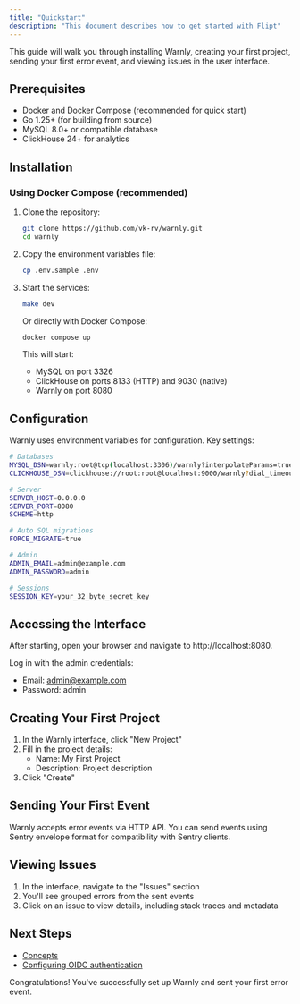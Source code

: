 ```yaml
---
title: "Quickstart"
description: "This document describes how to get started with Flipt"
---
```


This guide will walk you through installing Warnly, creating your first project, sending your first error event, and viewing issues in the user interface.

## Prerequisites

- Docker and Docker Compose (recommended for quick start)
- Go 1.25+ (for building from source)
- MySQL 8.0+ or compatible database
- ClickHouse 24+ for analytics

## Installation

### Using Docker Compose (recommended)

1. Clone the repository:

   ```bash
   git clone https://github.com/vk-rv/warnly.git
   cd warnly
   ```
2. Copy the environment variables file:

   ```bash
   cp .env.sample .env
   ```
3. Start the services:

   ```bash
   make dev
   ```

   Or directly with Docker Compose:

   ```bash
   docker compose up
   ```

   This will start:
   - MySQL on port 3326
   - ClickHouse on ports 8133 (HTTP) and 9030 (native)
   - Warnly on port 8080

## Configuration

Warnly uses environment variables for configuration. Key settings:

```bash
# Databases
MYSQL_DSN=warnly:root@tcp(localhost:3306)/warnly?interpolateParams=true&parseTime=true&timeout=2s&loc=UTC
CLICKHOUSE_DSN=clickhouse://root:root@localhost:9000/warnly?dial_timeout=900ms&connection_open_strategy=in_order&compress=true&max_open_conns=55&max_idle_conns=50&conn_max_lifetime=5m&max_execution_time=10

# Server
SERVER_HOST=0.0.0.0
SERVER_PORT=8080
SCHEME=http

# Auto SQL migrations
FORCE_MIGRATE=true

# Admin
ADMIN_EMAIL=admin@example.com
ADMIN_PASSWORD=admin

# Sessions
SESSION_KEY=your_32_byte_secret_key
```

## Accessing the Interface

After starting, open your browser and navigate to http://localhost:8080.

Log in with the admin credentials:

- Email: [admin@example.com](mailto:admin@example.com)
- Password: admin

## Creating Your First Project

1. In the Warnly interface, click "New Project"
2. Fill in the project details:
   - Name: My First Project
   - Description: Project description
3. Click "Create"

## Sending Your First Event

Warnly accepts error events via HTTP API. You can send events using Sentry envelope format for compatibility with Sentry clients.

## Viewing Issues

1. In the interface, navigate to the "Issues" section
2. You'll see grouped errors from the sent events
3. Click on an issue to view details, including stack traces and metadata

## Next Steps

- [Concepts](/concepts)
- [Configuring OIDC authentication](docs/configuration.md#oidc)

Congratulations! You've successfully set up Warnly and sent your first error event.